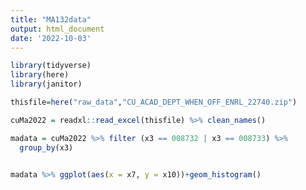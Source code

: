 ```yaml
---
title: "MA132data"
output: html_document
date: '2022-10-03'
---
```


```r
library(tidyverse)
library(here)
library(janitor)
```


```r
thisfile=here("raw_data","CU_ACAD_DEPT_WHEN_OFF_ENRL_22740.zip")

cuMa2022 = readxl::read_excel(thisfile) %>% clean_names()
```


```r
madata = cuMa2022 %>% filter (x3 == 008732 | x3 == 008733) %>% 
  group_by(x3)


madata %>% ggplot(aes(x = x7, y = x10))+geom_histogram()
```